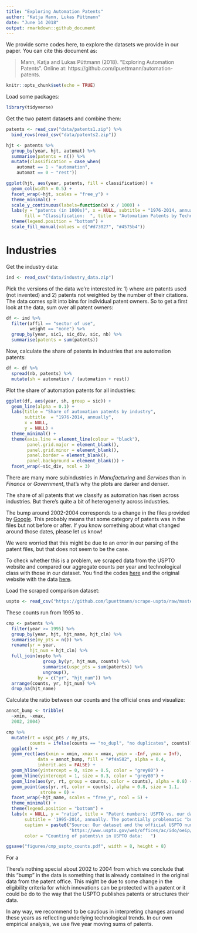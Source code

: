 ```yaml
---
title: "Exploring Automation Patents"
author: "Katja Mann, Lukas Püttmann"
date: "June 14 2018"
output: rmarkdown::github_document
---
```


We provide some codes here, to explore the datasets we provide in our paper. 
You can cite this document as:

>Mann, Katja and Lukas Püttmann (2018). "Exploring Automation Patents". 
Online at: https://github.com/lpuettmann/automation-patents.

```r
knitr::opts_chunk$set(echo = TRUE)
```

Load some packages:

```r
library(tidyverse)
```

Get the two patent datasets and combine them:

```r
patents <- read_csv("data/patents1.zip") %>%
  bind_rows(read_csv("data/patents2.zip"))
```

```r
hjt <- patents %>% 
  group_by(year, hjt, automat) %>% 
  summarise(patents = n()) %>% 
  mutate(classification = case_when(
    automat == 1 ~ "automation",
    automat == 0 ~ "rest"))

ggplot(hjt, aes(year, patents, fill = classification)) +
  geom_col(width = 0.5) +
  facet_wrap(~hjt, scales = "free_y") +
  theme_minimal() +
  scale_y_continuous(labels=function(x) x / 1000) +
  labs(y = "patents (in 1000s)", x = NULL, subtitle = "1976-2014, annually", 
       fill = "Classification:  ", title = "Automation Patents by Technology Class") +
  theme(legend.position = "bottom") +
  scale_fill_manual(values = c("#d73027", "#4575b4"))
```

# Industries

Get the industry data:

```r
ind <- read_csv("data/industry_data.zip") 
```

Pick the versions of the data we're interested in: 1) where are patents used (not
invented) and 2) patents not weighted by the number of their citations. The data
comes split into bins for individual patent owners. So to get a first look at 
the data, sum over all patent owners:

```r
df <- ind %>%
  filter(affil == "sector of use",
         weight == "none") %>%
  group_by(year, sic1, sic_div, sic, nb) %>% 
  summarise(patents = sum(patents)) 
```

Now, calculate the share of patents in industries that are automation patents:

```r
df <- df %>% 
  spread(nb, patents) %>% 
  mutate(sh = automation / (automation + rest))
```


Plot the share of automation patents for all industries:

```r
ggplot(df, aes(year, sh, group = sic)) +
  geom_line(alpha = 0.1) +
  labs(title = "Share of automation patents by industry",
       subtitle  = "1976-2014, annually",
       x = NULL,
       y = NULL) +
  theme_minimal() +
  theme(axis.line = element_line(colour = "black"),
        panel.grid.major = element_blank(),
        panel.grid.minor = element_blank(),
        panel.border = element_blank(),
        panel.background = element_blank()) +
  facet_wrap(~sic_div, ncol = 3)
```

There are many more subindustries in *Manufacturing* and *Services* than in *Finance*
or *Government*, that's why the plots are darker and denser.

The share of all patents that we classify as automation has risen across 
industries. But there's quite a bit of heterogeneity across industries.

The bump around 2002-2004 corresponds to a change in the files provided by [Google](https://www.google.com/googlebooks/uspto-patents-grants-text.html). This probably means that some category of patents was in the files but not before or after. If you know something about what changed around those dates, please let us know!

We were worried that this might be due to an error in our parsing of the patent
files, but that does not seem to be the case.

To check whether this is a problem, we scraped data from the USPTO website
and compared our aggregate counts per year and technological class with those
in our dataset. You find the codes [here](https://github.com/lpuettmann/scrape-uspto) and
the original website with the data [here](https://www.uspto.gov/web/offices/ac/ido/oeip/taf/cbcby.htm).

Load the scraped comparison dataset:

```r
uspto <- read_csv("https://github.com/lpuettmann/scrape-uspto/raw/master/uspto_counts.csv")
```

These counts run from 1995 to .

```r
cmp <- patents %>%
  filter(year >= 1995) %>% 
  group_by(year, hjt, hjt_name, hjt_cln) %>%
  summarise(my_pts = n()) %>%
  rename(yr = year,
         hjt_num = hjt_cln) %>%
  full_join(uspto %>%
              group_by(yr, hjt_num, counts) %>%
              summarise(uspc_pts = sum(patents)) %>%
              ungroup(),
            by = c("yr", "hjt_num")) %>% 
  arrange(counts, yr, hjt_num) %>% 
  drop_na(hjt_name)
```

Calculate the ratio between our counts and the official ones and visualize:

```r
annot_bump <- tribble(
  ~xmin, ~xmax,
  2002, 2004)

cmp %>% 
  mutate(rt = uspc_pts / my_pts,
         counts = ifelse(counts == "no_dupl", "no duplicates", counts)) %>% 
  ggplot() +
  geom_rect(aes(xmin = xmin, xmax = xmax, ymin = -Inf, ymax = Inf),
            data = annot_bump, fill = "#f4a582", alpha = 0.4,
            inherit.aes = FALSE) +
  geom_hline(yintercept = 0, size = 0.5, color = "grey80") +
  geom_hline(yintercept = 1, size = 0.3, color = "grey80") +
  geom_line(aes(yr, rt, group = counts, color = counts), alpha = 0.8) +
  geom_point(aes(yr, rt, color = counts), alpha = 0.8, size = 1.1,
             stroke = 0) +
  facet_wrap(~hjt_name, scales = "free_y", ncol = 5) +
  theme_minimal() +
  theme(legend.position = "bottom") +
  labs(x = NULL, y = "ratio", title = "Patent numbers: USPTO vs. our dataset",
       subtitle = '1995-2014, annually. The potentially problematic "bump": 2002, 2003 and 2004.',
       caption = paste0("Source: Our dataset and the official USPTO numbers from:\n", 
                        "https://www.uspto.gov/web/offices/ac/ido/oeip/taf/cbcby.htm"),
       color = "Counting of patents\n in USPTO data:   ")

ggsave("figures/cmp_uspto_counts.pdf", width = 8, height = 8)
```

For a 



There's nothing special about 2002 to 2004 from which we conclude
that this "bump" in the data is something that is already contained in the original
data from the patent office. This might be due to some change in the eligibility 
criteria for which innovations can be protected with a patent or it could be do
to the way that the USPTO publishes patents or structures their data.

In any way, we recommend to be cautious in interpreting changes around these years
as reflecting underlying technological trends. In our own empirical analysis, we 
use five year moving sums of patents.
















